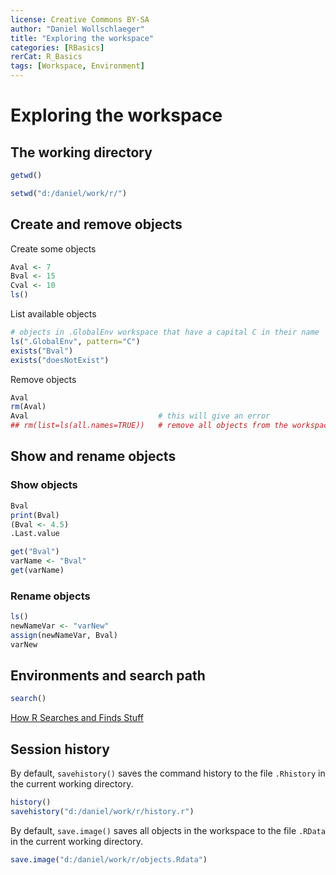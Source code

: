 ---
license: Creative Commons BY-SA
author: "Daniel Wollschlaeger"
title: "Exploring the workspace"
categories: [RBasics]
rerCat: R_Basics
tags: [Workspace, Environment]
---

Exploring the workspace
=========================

The working directory
-------------------------

```{r}
getwd()
```

```{r eval=FALSE}
setwd("d:/daniel/work/r/")
```

Create and remove objects
-------------------------

Create some objects

```{r}
Aval <- 7
Bval <- 15
Cval <- 10
ls()
```

List available objects

```{r}
# objects in .GlobalEnv workspace that have a capital C in their name
ls(".GlobalEnv", pattern="C")
exists("Bval")
exists("doesNotExist")
```

Remove objects

```{r}
Aval
rm(Aval)
Aval                             # this will give an error
## rm(list=ls(all.names=TRUE))   # remove all objects from the workspace
```

Show and rename objects
-------------------------

### Show objects

```{r}
Bval
print(Bval)
(Bval <- 4.5)
.Last.value
```

```{r}
get("Bval")
varName <- "Bval"
get(varName)
```

### Rename objects

```{r}
ls()
newNameVar <- "varNew"
assign(newNameVar, Bval)
varNew
```

Environments and search path
-------------------------

```{r}
search()
```

[How R Searches and Finds Stuff](http://obeautifulcode.com/R/How-R-Searches-And-Finds-Stuff/)

Session history
-------------------------

By default, `savehistory()` saves the command history to the file `.Rhistory` in the current working directory.

```{r eval=FALSE}
history()
savehistory("d:/daniel/work/r/history.r")
```

By default, `save.image()` saves all objects in the workspace to the file `.RData` in the current working directory.

```{r eval=FALSE}
save.image("d:/daniel/work/r/objects.Rdata")
```
